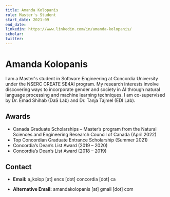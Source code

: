 ```yaml
---
title: Amanda Kolopanis
role: Master's Student
start_date: 2021-09
end_date:
linkedin: https://www.linkedin.com/in/amanda-kolopanis/
scholar:
twitter:
---
```


# Amanda Kolopanis

I am a Master's student in Software Engineering at Concordia University under the NSERC CREATE SE4AI program. My research interests involve discovering ways to incorporate gender and society in AI through natural language processing and machine learning techniques. I am co-supervised by Dr. Emad Shihab (DaS Lab) and Dr. Tanja Tajmel (EDI Lab).

## Awards

- Canada Graduate Scholarships – Master’s program from the Natural Sciences and Engineering Research Council of Canada (April 2022)
- Top Concordian Graduate Entrance Scholarship (Summer 2021)
- Concordia’s Dean’s List Award (2019 – 2020)
- Concordia’s Dean’s List Award (2018 – 2019)

## Contact

- **Email:** a_kolop [at] encs [dot] concordia [dot] ca

- **Alternative Email:** amandakolopanis [at] gmail [dot] com